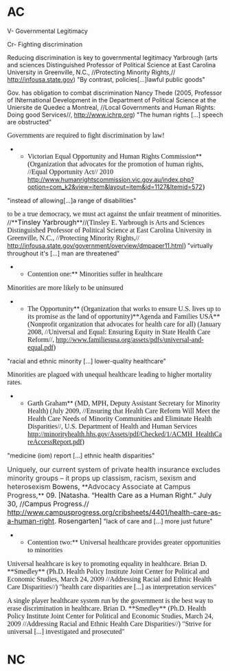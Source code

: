 =AC= 

V- Governmental Legitimacy

Cr- Fighting discrimination

Reducing discrimination is key to governmental legitimacy
Yarbrough (arts and sciences Distinguished Professor of Political Science at East Carolina University in Greenville, N.C., //Protecting Minority Rights,// http://infousa.state.gov)
"By contrast, policies[...]lawful public goods"

Gov. has obligation to combat discrimination
Nancy Thede (2005, Professor of INternational Development in the Department of Political Science at the Uniersite de Quedec a Montreal, //Local Governments and Human Rights: Doing good Services//, http://www.ichrp.org)
"The human rights [...] speech are obstructed"

<span style="font-family: 'Times New Roman'; font-size: 12pt;">Governments are required to fight discrimination by law!</span>
**<span style="font-family: 'Times New Roman'; font-size: 12pt;">Victorian Equal Opportunity and Human Rights Commission</span>**<span style="font-family: 'Times New Roman'; font-size: 12pt;"> (Organization that advocates for the promotion of human rights, //Equal Opportunity Act// 2010 </span>[[http://www.humanrightscommission.vic.gov.au/index.php?option=com_k2&view=item&layout=item&id=1127&Itemid=572]]<span style="color: windowtext; font-family: 'Times New Roman'; font-size: 12pt;">)</span>
"instead of allowing[...]a range of disabilities"

<span style="font-family: 'Times New Roman'; font-size: 12pt;">to be a true democracy, we must act against the unfair treatment of minorities.</span>
//**<span style="font-size: 12pt;">Tinsley Yarbrough</span>**//<span style="font-family: 'Times New Roman'; font-size: 12pt;">(Tinsley E. Yarbrough is Arts and Sciences Distinguished Professor of Political Science at East Carolina University in Greenville, N.C., //Protecting Minority Rights,//  </span>[[http://infousa.state.gov/government/overview/dmpaper11.html]]<span style="font-family: 'Times New Roman'; font-size: 12pt;">)</span>
"virtually throughout it's [...] man are threatened"

**<span style="font-family: 'Times New Roman'; font-size: 12pt;">Contention one:</span>**<span style="font-family: 'Times New Roman'; font-size: 12pt;"> Minorities suffer in healthcare</span>

<span style="font-family: 'Times New Roman'; font-size: 12pt;">Minorities are more likely to be uninsured</span>
**<span style="font-family: 'Times New Roman'; font-size: 12pt;">The Opportunity</span>**<span style="font-family: 'Times New Roman'; font-size: 12pt;"> (Organization that works to ensure U.S. lives up to its promise as the land of opportunity)**Agenda and Families USA** (Nonprofit organization that advocates for health care for all) (January 2008, //Universal and Equal: Ensuring Equity in State Health Care Reform//, http://www.familiesusa.org/assets/pdfs/universal-and-equal.pdf)</span>
"racial and ethnic minority [...] lower-quality healthcare"

<span style="font-family: 'Times New Roman'; font-size: 12pt;">Minorities are plagued with unequal healthcare leading to higher mortality rates.</span>
**<span style="font-family: 'Times New Roman'; font-size: 12pt;">Garth Graham</span>**<span style="font-family: 'Times New Roman'; font-size: 12pt;"> (MD, MPH, Deputy Assistant Secretary for Minority Health) (July 2009, //Ensuring that Health Care Reform Will Meet the Health Care Needs of Minority Communities and Eliminate Health Disparities//, U.S. Department of Health and Human Services http://minorityhealth.hhs.gov/Assets/pdf/Checked/1/ACMH_HealthCareAccessReport.pdf)</span>
"medicine (iom) report [...] ethnic health disparities"

<span style="color: #333333; font-size: 12pt;">Uniquely, our current system of private health insurance excludes minority groups – it props up classism, racism, sexism and heterosexism</span>
<span style="font-size: 12pt;">Bowens, </span>**<span style="color: #333333; font-size: 12pt;">Advocacy Associate at Campus Progress,</span>**<span class="cite"><span style="font-size: 12pt;"> 09. [Natasha. “Health Care as a Human Right.” July 30, //Campus Progress.// http://www.campusprogress.org/cribsheets/4401/health-care-as-a-human-right. Rosengarten]</span></span>
"lack of care and [...] more just future"

**<span style="font-family: 'Times New Roman'; font-size: 12pt;">Contention two:</span>**<span style="font-family: 'Times New Roman'; font-size: 12pt;"> Universal healthcare provides greater opportunities to minorities</span>
<span style="font-family: 'Times New Roman'; font-size: 12pt;">Universal healthcare is key to promoting equality in healthcare.</span>
<span style="font-family: 'Times New Roman'; font-size: 12pt;">Brian D.</span><span style="font-family: 'Times New Roman'; font-size: 12pt;"> **Smedley** (Ph.D. Health Policy Institute Joint Center for Political and Economic Studies, March 24, 2009 //Addressing Racial and Ethnic Health Care Disparities//)</span>
<span style="font-family: 'Times New Roman'; font-size: 12pt;">"health care disparities are [...] as interpretation services"</span>

<span style="font-family: 'Times New Roman'; font-size: 12pt;">A single player healthcare system run by the government is the best way to erase discrimination in healthcare.</span>
<span style="font-family: 'Times New Roman'; font-size: 12pt;">Brian D.</span><span style="font-family: 'Times New Roman'; font-size: 12pt;"> **Smedley** (Ph.D. Health Policy Institute Joint Center for Political and Economic Studies, March 24, 2009 //Addressing Racial and Ethnic Health Care Disparities//)</span>
<span style="font-family: 'Times New Roman'; font-size: 12pt;">"Strive for universal [...] investigated and prosecuted"</span>




=NC=